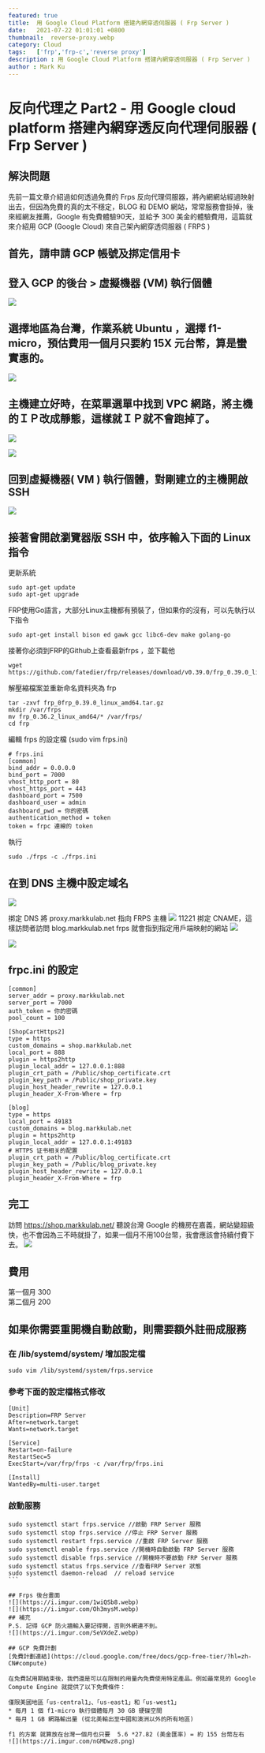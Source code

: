 ```yaml
---
featured: true
title:  用 Google Cloud Platform 搭建內網穿透伺服器 ( Frp Server ) 
date:   2021-07-22 01:01:01 +0800
thumbnail:  reverse-proxy.webp
category: Cloud
tags:   ['frp','frp-c','reverse proxy']
description : 用 Google Cloud Platform 搭建內網穿透伺服器 ( Frp Server ) 
author : Mark Ku
---
```

# 反向代理之 Part2 - 用 Google cloud platform 搭建內網穿透反向代理伺服器 ( Frp Server )
## 解決問題
先前一篇文章介紹過如何透過免費的 Frps 反向代理伺服器，將內網網站經過映射出去，但因為免費的真的太不穩定，BLOG 和 DEMO 網站，常常服務會掛掉，後來經網友推薦，Google 有免費體驗90天，並給予 300 美金的體驗費用，這篇就來介紹用 GCP (Google Cloud) 來自己架內網穿透伺服器 ( FRPS )

## 首先，請申請 GCP 帳號及挷定信用卡

## 登入 GCP 的後台 > 虛擬機器 (VM) 執行個體
![](https://i.imgur.com/LNph6ly.webp)


## 選擇地區為台灣，作業系統 Ubuntu ，選擇 f1-micro，預估費用一個月只要約 15X 元台幣，算是蠻實惠的。  
![](https://i.imgur.com/qtpWIMy.png)


## 主機建立好時，在菜單選單中找到 VPC 網路，將主機的ＩＰ改成靜態，這樣就ＩＰ就不會跑掉了。
![](https://i.imgur.com/PukFeHZ.webp)

![](https://i.imgur.com/TyPfbfU.webp)

## 回到虛擬機器( VM ) 執行個體，對剛建立的主機開啟 SSH
![](https://i.imgur.com/AuSmzRf.webp)

## 接著會開啟瀏覽器版 SSH 中，依序輸入下面的 Linux 指令

更新系統

```
sudo apt-get update
sudo apt-get upgrade
```

FRP使用Go語言，大部分Linux主機都有預裝了，但如果你的沒有，可以先執行以下指令

```
sudo apt-get install bison ed gawk gcc libc6-dev make golang-go
```

接著你必須到FRP的Github上查看最新frps ，並下載他

```
wget https://github.com/fatedier/frp/releases/download/v0.39.0/frp_0.39.0_linux_amd64.tar.gz
```

解壓縮檔案並重新命名資料夾為 frp

```
tar -zxvf frp_0frp_0.39.0_linux_amd64.tar.gz
mkdir /var/frps
mv frp_0.36.2_linux_amd64/* /var/frps/
cd frp
```

編輯 frps 的設定檔 (sudo vim frps.ini)

```
# frps.ini
[common]
bind_addr = 0.0.0.0
bind_port = 7000
vhost_http_port = 80
vhost_https_port = 443
dashboard_port = 7500
dashboard_user = admin
dashboard_pwd = 你的密碼
authentication_method = token
token = frpc 連線的 token 
```

執行
```
sudo ./frps -c ./frps.ini
```

## 在到 DNS 主機中設定域名
![](https://i.imgur.com/wxhxp8T.webp)

挷定 DNS 將 proxy.markkulab.net 指向 FRPS 主機
![](https://i.imgur.com/Br3Kpe1.webp)
11221
挷定 CNAME，這樣訪問者訪問 blog.markkulab.net frps 就會指到指定用戶端映射的網站
![](https://i.imgur.com/WHDoSYy.webp)

![](https://i.imgur.com/7iCNmjK.webp)

## frpc.ini 的設定

```
[common]
server_addr = proxy.markkulab.net
server_port = 7000
auth_token = 你的密碼
pool_count = 100

[ShopCartHttps2]
type = https
custom_domains = shop.markkulab.net
local_port = 888
plugin = https2http
plugin_local_addr = 127.0.0.1:888
plugin_crt_path = /Public/shop_certificate.crt
plugin_key_path = /Public/shop_private.key
plugin_host_header_rewrite = 127.0.0.1
plugin_header_X-From-Where = frp

[blog]
type = https
local_port = 49183
custom_domains = blog.markkulab.net
plugin = https2http
plugin_local_addr = 127.0.0.1:49183
# HTTPS 证书相关的配置
plugin_crt_path = /Public/blog_certificate.crt
plugin_key_path = /Public/blog_private.key
plugin_host_header_rewrite = 127.0.0.1
plugin_header_X-From-Where = frp
```

## 完工
訪問 https://shop.markkulab.net/ 聽說台灣 Google 的機房在嘉義，網站變超級快，也不會因為三不時就掛了，如果一個月不用100台幣，我會應該會持續付費下去。
![](https://i.imgur.com/G28BhNe.webp)

## 費用
第一個月 300  
第二個月 200  

## 如果你需要重開機自動啟動，則需要額外註冊成服務
### 在 /lib/systemd/system/ 增加設定檔

```
sudo vim /lib/systemd/system/frps.service

````

### 參考下面的設定檔格式修改
```
[Unit]
Description=FRP Server
After=network.target
Wants=network.target

[Service]
Restart=on-failure
RestartSec=5
ExecStart=/var/frp/frps -c /var/frp/frps.ini

[Install]
WantedBy=multi-user.target
```

### 啟動服務

````
sudo systemctl start frps.service //啟動 FRP Server 服務
sudo systemctl stop frps.service //停止 FRP Server 服務
sudo systemctl restart frps.service //重啟 FRP Server 服務
sudo systemctl enable frps.service //開機時自動啟動 FRP Server 服務
sudo systemctl disable frps.service //開機時不要啟動 FRP Server 服務
sudo systemctl status frps.service //查看FRP Server 狀態
sudo systemctl daemon-reload  // reload service
```

## Frps 後台畫面
![](https://i.imgur.com/1wiQSb8.webp)
![](https://i.imgur.com/Oh3mysM.webp)
## 補充
P.S. 記得 GCP 防火牆輸入要記得開，否則外網連不到。
![](https://i.imgur.com/SeVXdeZ.webp)

## GCP 免費計劃
[免費計劃連結](https://cloud.google.com/free/docs/gcp-free-tier/?hl=zh-CN#compute)

在免費試用期結束後，我們還是可以在限制的用量內免費使用特定產品。例如最常見的 Google Compute Engine 就提供了以下免費條件：  

僅限美國地區「us-central1」、「us-east1」和「us-west1」  
* 每月 1 個 f1-micro 執行個體每月 30 GB 硬碟空間
* 每月 1 GB 網路輸出量 (從北美輸出至中國和澳洲以外的所有地區)

f1 的方案 就算放在台灣一個月也只要  5.6 *27.82 (美金匯率) = 約 155 台幣左右
![](https://i.imgur.com/nGMDwz8.png)



